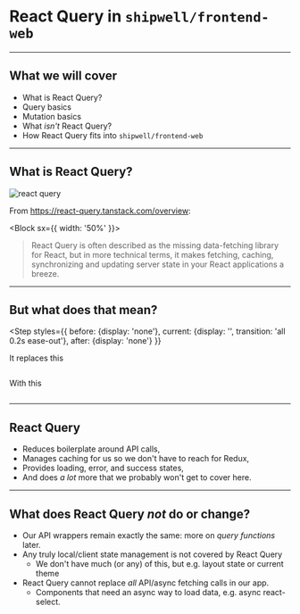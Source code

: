 # React Query in `shipwell/frontend-web`

---

## What we will cover

<StepTransition>

- What is React Query?
- Query basics
- Mutation basics
- What _isn't_ React Query?
- How React Query fits into `shipwell/frontend-web`

</StepTransition>

---

## What is React Query?

![react query](./assets/react-query.svg)

From <https://react-query.tanstack.com/overview>:

<Block sx={{
  width: '50%'
}}>

> React Query is often described as the missing data-fetching library for React, but in more technical terms, it makes fetching, caching, synchronizing and updating server state in your React applications a breeze.

</Block>

---

## But what does that mean?

<Step styles={{
  before: {display: 'none'},
  current: {display: '', transition: 'all 0.2s ease-out'},
  after: {display: 'none'}
}}
>

<Block>

It replaces this

```js file=./before.js

```

</Block>

<Block>

With this

```js file=./after.js

```

</Block>

</Step>

---

## React Query

<StepTransition>

- Reduces boilerplate around API calls,
- Manages caching for us so we don't have to reach for Redux,
- Provides loading, error, and success states,
- And does _a lot_ more that we probably won't get to cover here.

</StepTransition>

---

## What does React Query _not_ do or change?

<StepTransition>

<StepTransition>

- Our API wrappers remain exactly the same: more on _query functions_ later.
- Any truly local/client state management is not covered by React Query
  - We don't have much (or any) of this, but e.g. layout state or current theme
- React Query cannot replace _all_ API/async fetching calls in our app.
  - Components that need an async way to load data, e.g. async react-select.

</StepTransition>

<StepTransition>

```js file=./react-select-example.js

```

</StepTransition>

</StepTransition>
